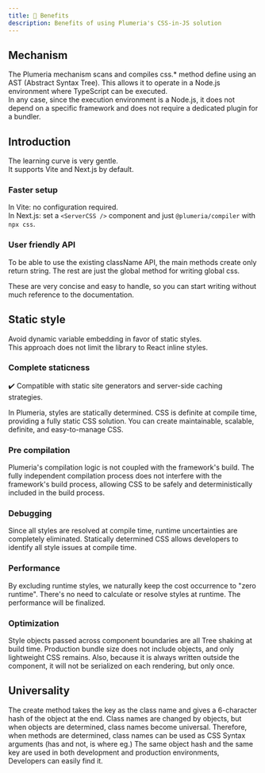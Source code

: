 ```yaml
---
title: 📘 Benefits
description: Benefits of using Plumeria's CSS-in-JS solution
---
```


## Mechanism

The Plumeria mechanism scans and compiles css.\* method define using an AST (Abstract Syntax Tree).
This allows it to operate in a Node.js environment where TypeScript can be executed.  
In any case, since the execution environment is a Node.js, it does not depend on a specific framework and does not require a dedicated plugin for a bundler.

## Introduction

The learning curve is very gentle.  
It supports Vite and Next.js by default.

### Faster setup

In Vite: no configuration required.  
In Next.js: set a `<ServerCSS />` component and just `@plumeria/compiler` with `npx css`.

### User friendly API

To be able to use the existing className API, the main methods create only return string.
The rest are just the global method for writing global css.

These are very concise and easy to handle, so you can start writing without much reference to the documentation.

## Static style

Avoid dynamic variable embedding in favor of static styles.  
This approach does not limit the library to React inline styles.

### Complete staticness

✔️ Compatible with static site generators and server-side caching strategies.

In Plumeria, styles are statically determined.
CSS is definite at compile time, providing a fully static CSS solution.
You can create maintainable, scalable, definite, and easy-to-manage CSS.

### Pre compilation

Plumeria's compilation logic is not coupled with the framework's build.
The fully independent compilation process does not interfere with the framework's build process, allowing CSS to be safely and deterministically
included in the build process.

### Debugging

Since all styles are resolved at compile time, runtime uncertainties are completely eliminated.
Statically determined CSS allows developers to identify all style issues at compile time.

### Performance

By excluding runtime styles, we naturally keep the cost occurrence to "zero runtime".
There's no need to calculate or resolve styles at runtime. The performance will be finalized.

### Optimization

Style objects passed across component boundaries are all Tree shaking at build time.
Production bundle size does not include objects, and only lightweight CSS remains.
Also, because it is always written outside the component, it will not be serialized on each rendering, but only once.

## Universality

The create method takes the key as the class name and gives a 6-character hash of the object at the end.
Class names are changed by objects, but when objects are determined, class names become universal.
Therefore, when methods are determined, class names can be used as CSS Syntax arguments (has and not, is where eg.)
The same object hash and the same key are used in both development and production environments,
Developers can easily find it.
